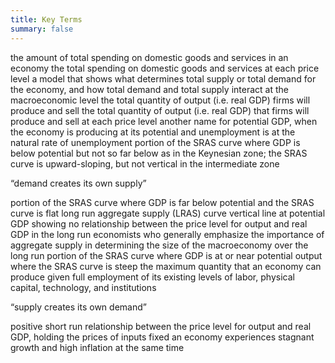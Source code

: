 ```yaml
---
title: Key Terms
summary: false
---
```


<Keyterm label="aggregate demand (AD)">
  the amount of total spending on domestic goods and services in an economy
</Keyterm>

<Keyterm label="aggregate demand (AD) curve">
  the total spending on domestic goods and services at each price level
</Keyterm>

<Keyterm label="aggregate demand/aggregate supply model">
  a model that shows what determines total supply or total demand for the
  economy, and how total demand and total supply interact at the macroeconomic
  level
</Keyterm>

<Keyterm label="aggregate supply (AS)">
  the total quantity of output (i.e. real GDP) firms will produce and sell
</Keyterm>

<Keyterm label="aggregate supply (AS) curve">
  the total quantity of output (i.e. real GDP) that firms will produce and sell
  at each price level
</Keyterm>

<Keyterm label="full-employment GDP">
  another name for potential GDP, when the economy is producing at its potential
  and unemployment is at the natural rate of unemployment
</Keyterm>

<Keyterm label="intermediate zone">
  portion of the SRAS curve where GDP is below potential but not so far below as
  in the Keynesian zone; the SRAS curve is upward-sloping, but not vertical in
  the intermediate zone
</Keyterm>

<Keyterm label="Keynes' law">“demand creates its own supply”</Keyterm>

<Keyterm label="Keynesian zone">
  portion of the SRAS curve where GDP is far below potential and the SRAS curve
  is flat
</Keyterm>
long run aggregate supply (LRAS) curve vertical line at potential GDP showing no
relationship between the price level for output and real GDP in the long run

<Keyterm label="neoclassical economists">
  economists who generally emphasize the importance of aggregate supply in
  determining the size of the macroeconomy over the long run
</Keyterm>

<Keyterm label="neoclassical zone">
  portion of the SRAS curve where GDP is at or near potential output where the
  SRAS curve is steep
</Keyterm>

<Keyterm label="potential GDP">
  the maximum quantity that an economy can produce given full employment of its
  existing levels of labor, physical capital, technology, and institutions
</Keyterm>

<Keyterm label="Say's law">“supply creates its own demand”</Keyterm>

<Keyterm label="short run aggregate supply (SRAS) curve">
  positive short run relationship between the price level for output and real
  GDP, holding the prices of inputs fixed
</Keyterm>

<Keyterm label="stagflation">
  an economy experiences stagnant growth and high inflation at the same time
</Keyterm>
